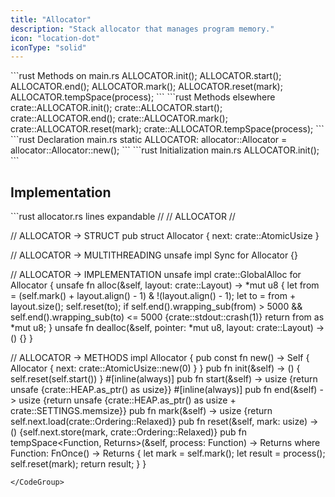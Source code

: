 ```yaml
---
title: "Allocator"
description: "Stack allocator that manages program memory."
icon: "location-dot"
iconType: "solid"
---
```


<RequestExample>
```rust Methods on main.rs
ALLOCATOR.init();
ALLOCATOR.start();
ALLOCATOR.end();
ALLOCATOR.mark();
ALLOCATOR.reset(mark);
ALLOCATOR.tempSpace(process);
```
```rust Methods elsewhere
crate::ALLOCATOR.init();
crate::ALLOCATOR.start();
crate::ALLOCATOR.end();
crate::ALLOCATOR.mark();
crate::ALLOCATOR.reset(mark);
crate::ALLOCATOR.tempSpace(process);
```
</RequestExample>

<ResponseExample>
```rust Declaration main.rs
static ALLOCATOR: allocator::Allocator = allocator::Allocator::new();
```
```rust Initialization main.rs
ALLOCATOR.init();
```
</ResponseExample>

## Implementation
<CodeGroup dropdown>
```rust allocator.rs lines expandable
//
//  ALLOCATOR
//

// ALLOCATOR -> STRUCT
pub struct Allocator {
    next: crate::AtomicUsize
}

// ALLOCATOR -> MULTITHREADING
unsafe impl Sync for Allocator {}

// ALLOCATOR -> IMPLEMENTATION
unsafe impl crate::GlobalAlloc for Allocator {
    unsafe fn alloc(&self, layout: crate::Layout) -> *mut u8 {
        let from = (self.mark() + layout.align() - 1) & !(layout.align() - 1);
        let to = from + layout.size();
        self.reset(to);
        if self.end().wrapping_sub(from) > 5000 && self.end().wrapping_sub(to) <= 5000 {crate::stdout::crash(1)}
        return from as *mut u8;
    }
    unsafe fn dealloc(&self, pointer: *mut u8, layout: crate::Layout) -> () {}
}

// ALLOCATOR -> METHODS
impl Allocator {
    pub const fn new() -> Self {
        Allocator {
            next: crate::AtomicUsize::new(0)
        }
    }
    pub fn init(&self) -> () {
        self.reset(self.start())
    }
    #[inline(always)]
    pub fn start(&self) -> usize {return unsafe {crate::HEAP.as_ptr() as usize}}
    #[inline(always)]
    pub fn end(&self) -> usize {return unsafe {crate::HEAP.as_ptr() as usize + crate::SETTINGS.memsize}}
    pub fn mark(&self) -> usize {return self.next.load(crate::Ordering::Relaxed)}
    pub fn reset(&self, mark: usize) -> () {self.next.store(mark, crate::Ordering::Relaxed)}
    pub fn tempSpace<Function, Returns>(&self, process: Function) -> Returns where Function: FnOnce() -> Returns {
        let mark = self.mark();
        let result = process();
        self.reset(mark);
        return result;
    }
}
```
</CodeGroup>